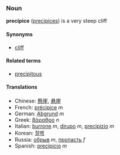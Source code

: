 ===Noun===
'''precipice''' ([[precipices]]) is a very steep cliff

====Synonyms====
*[[cliff]]

====Related terms====
*[[precipitous]]

====Translations====
*Chinese: [[懸崖]], [[悬崖]]
*French: [[précipice]] ''m''
*German: [[Abgrund]] ''m''
*Greek: [[βάραθρο]] ''n''
*Italian: [[burrone]] ''m'', [[dirupo]] ''m'', [[precipizio]] ''m''
*Korean: [[절벽]]
*Russia: [[обрыв]] ''m'', [[пропасть]] ''f''
*Spanish: [[precipicio]] ''m''